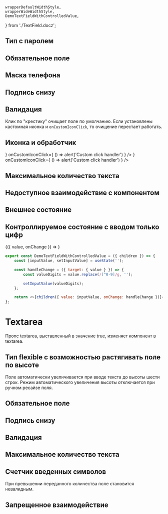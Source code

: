     wrapperDefaultWidthStyle,
    wrapperWideWidthStyle,
    DemoTextFieldWithControlledValue,
} from './TextField.docz';

## Тип с паролем

<Playground style={wrapperDefaultWidthStyle}>
    <TextField name="name" placeholder="password" type="password" />
</Playground>

## Обязательное поле

<Playground style={wrapperDefaultWidthStyle}>
    <TextField name="name" required label="Телефон" />
</Playground>

## Маска телефона

<Playground style={wrapperDefaultWidthStyle}>
    <TextField
        placeholder="+7 (999) 999-99-99"
        mask="+7 (999) 999-99-99"
        maskchar="_"
        label="Телефон"
        id="2"
        inputMode="numeric"
        classes={{input: 'parent__inputClass'}}
    />
</Playground>

## Подпись снизу

<Playground style={wrapperDefaultWidthStyle}>
    <TextField noticeText="Comment" />
</Playground>

## Валидация
Клик по "крестику" очищает поле по умолчанию. Если установлены кастомная иконка и `onCustomIconClick`, то очищение перестает работать.

<Playground style={wrapperWideWidthStyle}>
    <TextField
        verification="error"
        noticeText="Name is required"
    />
    <TextField verification="valid" noticeText="You can write that field value is correct" />
</Playground>

## Иконка и обработчик
<Playground style={wrapperWideWidthStyle}>
    <TextField
        verification="error"
        noticeText="Error notice"
        customIcon={ <CustomIcon style={{width: "32", height: "32", display: "block", userSelect: "none", fill: "#000000"}} /> }
        onCustomIconClick={ () => alert('Custom click handler') }
    />
    <TextField
        customIcon={ <CustomIcon style={{width: "32", height: "32", display: "block", userSelect: "none", fill: "#000000"}} /> }
        onCustomIconClick={ () => alert('Custom click handler') }
    />
</Playground>

## Максимальное количество текста

<Playground style={wrapperDefaultWidthStyle}>
    <TextField maxLength={10} />
</Playground>

## Недоступное взаимодействие с компонентом

<Playground style={wrapperDefaultWidthStyle}>
    <TextField disabled={true} />
</Playground>

## Внешнее состояние

<Playground style={wrapperDefaultWidthStyle}>
    <TextField value='initial value' />
</Playground>

## Контроллируемое состояние с вводом только цифр

<Playground style={wrapperDefaultWidthStyle}>
    <DemoTextFieldWithControlledValue>
        {({ value, onChange }) => <TextField value={value} onChange={onChange} isControlled />}
    </DemoTextFieldWithControlledValue>
</Playground>

```javascript collapse=Код DemoControlledTextField
export const DemoTextFieldWithControlledValue = ({ children }) => {
    const [inputValue, setInputValue] = useState('');

    const handleChange = ({ target: { value } }) => {
        const valueDigits = value.replace(/[^0-9]/g, '');

        setInputValue(valueDigits);
    };

    return <>{children({ value: inputValue, onChange: handleChange })}</>;
};
```

##
# Textarea
Пропс textarea, выставленный в значение true, изменяет компонент в textarea.

<Playground style={wrapperDefaultWidthStyle}>
    <TextField name="name" textarea placeholder="placeholder" />
</Playground>

## Тип flexible с возможностью растягивать поле по высоте
Поле автоматически увеличивается при вводе текста до высоты шести строк.
Режим автоматического увеличения высоты отключается при ручном ресайзе поля.

<Playground style={wrapperDefaultWidthStyle}>
    <TextField name="name" textarea="flexible" />
</Playground>

## Обязательное поле

<Playground style={wrapperDefaultWidthStyle}>
    <TextField
        label="Required field"
        textarea
        required
        classes={{input: 'parent__inputClass'}}
    />
</Playground>

## Подпись снизу

<Playground style={wrapperDefaultWidthStyle}>
    <TextField
        noticeText="Comment"
        textarea
    />
</Playground>

## Валидация

<Playground style={wrapperWideWidthStyle}>
    <TextField
        verification="error"
        noticeText="Name is required"
        textarea
    />
    <TextField
        verification="valid"
        noticeText="Field passed validation"
        textarea
    />
</Playground>

## Максимальное количество текста

<Playground style={wrapperDefaultWidthStyle}>
    <TextField maxLength={10} textarea />
</Playground>

## Счетчик введенных символов
При превышении переданного количества поле становится невалидным.

<Playground style={wrapperWideWidthStyle}>
    <TextField symbolCounter={10} textarea value="Иванов Ива" />
    <TextField symbolCounter={10} textarea value="Иванов Иван Иванович" />
</Playground>

## Запрещенное взаимодействие

<Playground style={wrapperDefaultWidthStyle}>
    <TextField
        disabled
        textarea
    />
</Playground>
